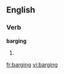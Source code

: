 
==English==

===Verb===
'''barging'''

# {{present participle of|[[barge]]}}

{{anagrams:en/abgginr}}
[[fr:barging]]
[[vi:barging]]